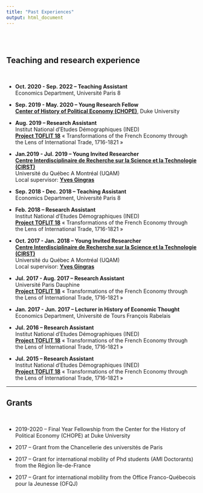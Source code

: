 ```yaml
---
title: "Past Experiences"
output: html_document
---
```


<br> 
<br>

## Teaching and research experience

<br>

- **Oct. 2020 - Sep. 2022 -- Teaching Assistant** \
Economics Department, Université Paris 8   

- **Sep. 2019 - May. 2020 -- Young Research Fellow** \
[**Center of History of Political Economy (CHOPE)**](https://hope.econ.duke.edu/node/1753), Duke University  
 
- **Aug. 2019 -- Research Assistant** \
Institut National d'Etudes Démographiques (INED)\
[**Project TOFLIT 18**](https://toflit18.hypotheses.org/603) « Transformations of the French Economy through the Lens of International Trade, 1716-1821 »

- **Jan.2019 - Jul. 2019 -- Young Invited Researcher** \
[**Centre Interdisciplinaire de Recherche sur la Science et la Technologie (CIRST)**](https://cirst2.openum.ca/publications/notes-de-recherche/?person=6164)\
Université du Québec A Montréal (UQAM)\
Local supervisor: [**Yves Gingras**](https://cirst.uqam.ca/chercheurs-chercheuses/gingras-yves/)

- **Sep. 2018 - Dec. 2018 -- Teaching Assistant** \
Economics Department, Université Paris 8

- **Feb. 2018 -- Research Assistant** \
Institut National d'Etudes Démographiques (INED)\
[**Project TOFLIT 18**](https://toflit18.hypotheses.org/603) « Transformations of the French Economy through the Lens of International Trade, 1716-1821 »
    
- **Oct. 2017 - Jan. 2018 -- Young Invited Researcher** \
[**Centre Interdisciplinaire de Recherche sur la Science et la Technologie (CIRST)**](https://cirst2.openum.ca/publications/notes-de-recherche/?person=6164)\
Université du Québec A Montréal (UQAM)\
Local supervisor: [**Yves Gingras**](https://cirst.uqam.ca/chercheurs-chercheuses/gingras-yves/)

- **Jul. 2017 - Aug. 2017 -- Research Assistant** \
Université Paris Dauphine\
[**Project TOFLIT 18**](https://toflit18.hypotheses.org/603) « Transformations of the French Economy through the Lens of International Trade, 1716-1821 »

- **Jan. 2017 - Jun. 2017 -- Lecturer in History of Economic Thought** \
Economics Department, Université de Tours François Rabelais

- **Jul. 2016 -- Research Assistant** \
Institut National d’Etudes Démographiques (INED) \
[**Project TOFLIT 18**](https://toflit18.hypotheses.org/603) « Transformations of the French Economy through the Lens of International Trade, 1716-1821 »

- **Jul. 2015 -- Research Assistant** \
Institut National d’Etudes Démographiques (INED) \
[**Project TOFLIT 18**](https://toflit18.hypotheses.org/603) « Transformations of the French Economy through the Lens of International Trade, 1716-1821 »

***

## Grants 

<br>

- 2019-2020 -- Final Year Fellowship from the Center for the History of Political Economy (CHOPE) at Duke University

- 2017 -- Grant from the Chancellerie des universités de Paris

- 2017 -- Grant for international mobility of Phd students (AMI Doctorants) from the Région Île-de-France

- 2017 -- Grant for international mobility from the Office Franco-Québecois pour la Jeunesse (OFQJ)

